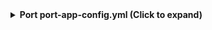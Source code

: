 <details>

<summary><b> Port port-app-config.yml (Click to expand) </b></summary>

```yaml showLineNumbers
createMissingRelatedEntities: true
resources:
  - kind: team
    selector:
      query: "true" # JQ boolean query. If evaluated to false - skip syncing the object.
      members: false
    port:
      entity:
        mappings:
          identifier: ".id | tostring"
          title: .name
          blueprint: '"githubTeam"'
          properties:
            name: .name
            slug: .slug
            description: .description
            link: .html_url
            permission: .permission
            notification_setting: .notification_setting
  - kind: repository
    selector:
      query: "true" # JQ boolean query. If evaluated to false - skip syncing the object.
      include: "teams" # Boolean flag to indicate whether to include the repository teams.
    port:
      entity:
        mappings:
          identifier: .name
          title: .name
          blueprint: '"githubRepository"'
          properties:
            readme: file://README.md
            url: .html_url
            defaultBranch: .default_branch
          relations:
            githubTeams: "[.__teams[].id | tostring]"
```

</details>
